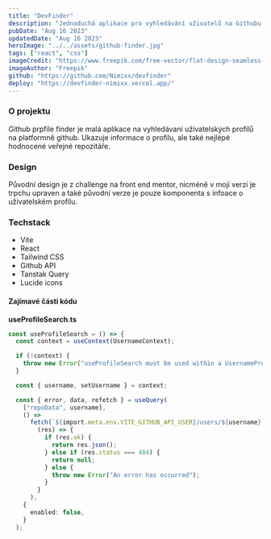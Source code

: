 ```yaml
---
title: "DevFinder"
description: "Jednoduchá aplikace pro vyhledávání uživatelů na Githubu. Využívá Github API a moderní technologie jako React Hooks, TanStak Query, Axios, Tailwind a další. Data jsou cachována a aplikace je plně responzivní."
pubDate: "Aug 16 2023"
updatedDate: "Aug 16 2023"
heroImage: "../../assets/github-finder.jpg"
tags: ["react", "css"]
imageCredit: "https://www.freepik.com/free-vector/flat-design-seamless-group-people-wallpaper_19964916.htm#query=users%20wallpaper&position=8&from_view=search&track=ais"
imageAuthor: "Freepik"
github: "https://github.com/Nimixx/devfinder"
deploy: "https://devfinder-nimixx.vercel.app/"
---
```


### O projektu

Github prpfile finder je malá aplikace na vyhledávaní uživatelských profilů na platformně github. Ukazuje informace o profilu, ale také nejlépé hodnocené veřejné repozitáře.

### Design

Původní design je z challenge na front end mentor, nicméně v mojí verzi je trpchu upraven a také původní verze je pouze komponenta s infoace o uživatelském profilu.

### Techstack

- Vite
- React
- Tailwind CSS
- Github API
- Tanstak Query
- Lucide icons

#### Zajímavé části kódu

**useProfileSearch.ts**

```typescript
const useProfileSearch = () => {
  const context = useContext(UsernameContext);

  if (!context) {
    throw new Error("useProfileSearch must be used within a UsernameProvider");
  }

  const { username, setUsername } = context;

  const { error, data, refetch } = useQuery(
    ["repoData", username],
    () =>
      fetch(`${import.meta.env.VITE_GITHUB_API_USER}/users/${username}`).then(
        (res) => {
          if (res.ok) {
            return res.json();
          } else if (res.status === 404) {
            return null;
          } else {
            throw new Error("An error has occurred");
          }
        }
      ),
    {
      enabled: false,
    }
  );
```
